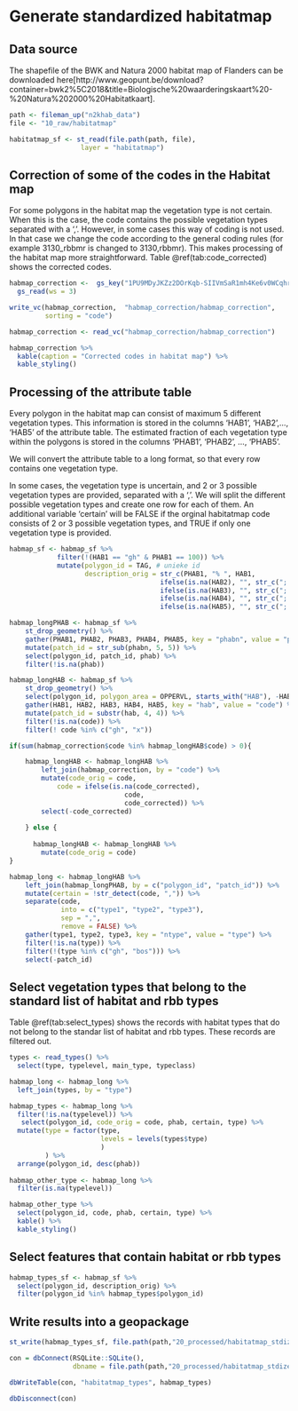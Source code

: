 # Generate standardized habitatmap

## Data source
The shapefile of the BWK and Natura 2000 habitat map of Flanders can be downloaded here[http://www.geopunt.be/download?container=bwk2%5C2018&title=Biologische%20waarderingskaart%20-%20Natura%202000%20Habitatkaart].

```r

path <- fileman_up("n2khab_data")
file <- "10_raw/habitatmap"

habitatmap_sf <- st_read(file.path(path, file),
                  layer = "habitatmap")
```

## Correction of some of the codes in the Habitat map

For some polygons in the habitat map the vegetation type is not certain. When 
this is the case, the code contains the possible vegetation types separated with
a ','. However, in some cases this way of coding is not used. In that case we
change the code according to the general coding rules (for example 3130_rbbmr is
changed to 3130,rbbmr). This makes processing of the habitat map more 
straightforward. Table \@ref(tab:code_corrected) shows the corrected codes.

```r

habmap_correction <-  gs_key("1PU9MDyJKZz2DOrKqb-SIIVmSaR1mh4Ke6v0WCqhr8t4") %>%
  gs_read(ws = 3)

write_vc(habmap_correction,  "habmap_correction/habmap_correction",
         sorting = "code")

```

```r

habmap_correction <- read_vc("habmap_correction/habmap_correction")

habmap_correction %>%
  kable(caption = "Corrected codes in habitat map") %>%
  kable_styling()

```

## Processing of the attribute table

Every polygon in the habitat map can consist of maximum 5 different vegetation types. This information is stored in the columns 'HAB1', 'HAB2',..., 'HAB5' of the attribute table. The estimated fraction of each vegetation type within the polygons is stored in the columns 'PHAB1', 'PHAB2', ..., 'PHAB5'.

We will convert the attribute table to a long format, so that every row contains one vegetation type.

In some cases, the vegetation type is uncertain, and 2 or 3 possible vegetation types are provided, separated with a ','. We will split the different possible vegetation types and create one row for each of them. An additional variable 'certain' will be FALSE if the orginal habitatmap code consists of 2 or 3 possible vegetation types, and TRUE if only one vegetation type is provided.


```r

habmap_sf <- habmap_sf %>%
            filter(!(HAB1 == "gh" & PHAB1 == 100)) %>%
            mutate(polygon_id = TAG, # unieke id
                   description_orig = str_c(PHAB1, "% ", HAB1,
                                      ifelse(is.na(HAB2), "", str_c("; ", PHAB2, "% ", HAB2)),
                                      ifelse(is.na(HAB3), "", str_c("; ", PHAB3, "% ", HAB3)),
                                      ifelse(is.na(HAB4), "", str_c("; ", PHAB4, "% ", HAB4)),
                                      ifelse(is.na(HAB5), "", str_c("; ", PHAB5, "% ", HAB5)))) 

```


```r

habmap_longPHAB <- habmap_sf %>%
    st_drop_geometry() %>%
    gather(PHAB1, PHAB2, PHAB3, PHAB4, PHAB5, key = "phabn", value = "phab") %>%
    mutate(patch_id = str_sub(phabn, 5, 5)) %>%
    select(polygon_id, patch_id, phab) %>%
    filter(!is.na(phab))

habmap_longHAB <- habmap_sf %>%
    st_drop_geometry() %>%
    select(polygon_id, polygon_area = OPPERVL, starts_with("HAB"), -HABLEGENDE) %>%
    gather(HAB1, HAB2, HAB3, HAB4, HAB5, key = "hab", value = "code") %>%
    mutate(patch_id = substr(hab, 4, 4)) %>%
    filter(!is.na(code)) %>%
    filter(! code %in% c("gh", "x"))

if(sum(habmap_correction$code %in% habmap_longHAB$code) > 0){

    habmap_longHAB <- habmap_longHAB %>%
        left_join(habmap_correction, by = "code") %>%
        mutate(code_orig = code,
            code = ifelse(is.na(code_corrected),
                             code,
                             code_corrected)) %>%
        select(-code_corrected)
    
    } else {
      
      habmap_longHAB <- habmap_longHAB %>%
        mutate(code_orig = code)
}

habmap_long <- habmap_longHAB %>%
    left_join(habmap_longPHAB, by = c("polygon_id", "patch_id")) %>%
    mutate(certain = !str_detect(code, ",")) %>%
    separate(code,
             into = c("type1", "type2", "type3"),
             sep = ",",
             remove = FALSE) %>%
    gather(type1, type2, type3, key = "ntype", value = "type") %>%
    filter(!is.na(type)) %>%
    filter(!(type %in% c("gh", "bos"))) %>%
    select(-patch_id)


```

## Select vegetation types that belong to the standard list of habitat and rbb types  

Table \@ref(tab:select_types) shows the records with habitat types that do not belong to the standar list of habitat and rbb types. These records are filtered out. 

```r

types <- read_types() %>%
  select(type, typelevel, main_type, typeclass)

habmap_long <- habmap_long %>%
  left_join(types, by = "type")

habmap_types <- habmap_long %>%
  filter(!is.na(typelevel)) %>%
   select(polygon_id, code_orig = code, phab, certain, type) %>%
  mutate(type = factor(type,
                       levels = levels(types$type)
                       )
         ) %>%
  arrange(polygon_id, desc(phab))
  
habmap_other_type <- habmap_long %>%
  filter(is.na(typelevel))

habmap_other_type %>%
  select(polygon_id, code, phab, certain, type) %>%
  kable() %>%
  kable_styling()

```

## Select features that contain habitat or rbb types

```r

habmap_types_sf <- habmap_sf %>%
  select(polygon_id, description_orig) %>%
  filter(polygon_id %in% habmap_types$polygon_id)

```

## Write results into a geopackage

```r

st_write(habmap_types_sf, file.path(path,"20_processed/habitatmap_stdized/habitatmap_stdized.gpkg"), layer = "habitatmap_polygons", driver = "GPKG")

con = dbConnect(RSQLite::SQLite(),
                dbname = file.path(path,"20_processed/habitatmap_stdized/habitatmap_stdized.gpkg"))

dbWriteTable(con, "habitatmap_types", habmap_types)

dbDisconnect(con)

```
